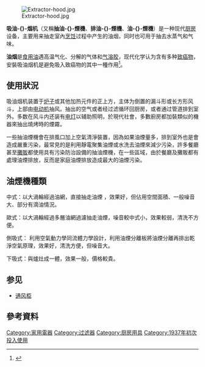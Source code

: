 {{noteTA
|t=zh-cn:吸油烟机; zh-tw:吸油煙機; zh-hk:抽油煙機;
|1=zh-cn:吸油烟机; zh-tw:吸油煙機; zh-hk:抽油煙機;
}}
[[File:Extractor-hood.jpg|thumb]]

'''吸油-{}-烟机'''（又稱'''抽油-{}-煙機'''、'''排油-{}-煙機'''、'''油-{}-煙機'''）是一种现代[[厨房|厨房]]设备，主要用来抽走室內[[烹饪|烹饪]]过程中产生的油烟，同时也可用于抽去水蒸气和气味。

'''油烟'''是[[食用油|食用油]]遇高温气化、分解的气体和[[气溶胶|气溶胶]]，现代化学认为含有多种[[致癌物|致癌物]]，安裝吸油烟机是避免吸入致癌物的其中一種作用<ref>{{Cite journal zh|url=http://blog.nownews.com/article.php?bid=23749&tid=1413885|title=抽油煙機會除油煙嗎？家庭主婦在廚房怎麼防？|author=顧景怡|date=2011-07-07|journal=康健雜誌|issue=24期|language=zh-hant|accessdate=2013-02-01|quote=而葛應欽的研究也發現，不論是[[豬油|豬油]]、[[大豆油|沙拉油]]或是[[花生油|花生油]]，所產生油煙中的致突變物，都含有多環芳香A類、多環芳香胺類、和含硝基多環芳香A類（大家熟悉的DNP即屬此類）的物質。中山醫學院毒理研究所教授李輝的研究，也進一步證實油煙致癌物對DNA的傷害。<br />油煙的致突變性也隨溫度加熱時間的增加而升高，[[動物實驗|動物實驗]]發現，不論是動物性或植物性食用油，一旦燃燒的溫度到達攝氏250度，就可使動物的細胞產生變化，而當溫度上升至攝氏300度，細胞變化更大。隨著溫度的增加，油煙中致癌原的濃度也增加。|deadurl=yes|archiveurl=https://web.archive.org/web/20120428022632/http://blog.nownews.com/article.php?bid=23749&tid=1413885|archivedate=2012-04-28}}</ref>。

==使用狀況==
吸油烟机装置于[[炉子|炉子]]或其他加热元件的正上方，主体为倒置的漏斗形或长方形风斗，上部由[[电动机|电动机]]抽风。抽出的空气或者经过滤循环回厨房，或者通过管道排到室外。多数在风斗内还装有[[电灯|电灯]]以辅助照明，於現代社會，多數廚房都加裝類似的機器來抽出燒烤時的煙霧。

一些抽油煙機會在排風口加上空氣清淨裝置，因為如果油煙量多，排到室外也是會造成嚴重污染，最常見的是利用靜電聚集油煙或水洗去油煙來減少污染，許多餐廳甚至[[攤販|攤販]]都使用具有污染防治設備的抽油煙機，在一些區域，由於餐廳及攤販都有處理油煙排放，反而是家庭油煙排放造成最大的油煙污染。

==油煙機種類==
中式：以大渦輪經過油網，直接抽走油煙 ，效果好，但佔用空間面積、一般噪音大、部分有滴油情況。

歐式：以大渦輪經過多層油網過濾抽走油煙，噪音較中式小，效果較弱，清洗不方便。

側吸式： 利用空氣動力學同流體力學設計，利用油煙分離板將油煙分離再排出乾淨空氣原理，效果好，清洗方便，但噪音大。 

下吸式：與爐灶成一體，效果一般，價格較貴。

== 参见 ==
* [[通风柜|通风柜]]

== 參考資料 ==
{{reflist|1}}

{{暖通空調}}
{{normdaten}}
[[Category:家用電器|Category:家用電器]]
[[Category:过滤器|Category:过滤器]]
[[Category:厨房用具|Category:厨房用具]]
[[Category:1937年初次投入使用|Category:1937年初次投入使用]]
